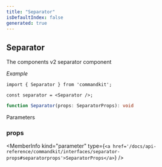 ```yaml
---
title: "Separator"
isDefaultIndex: false
generated: true
---
```



<!-- This file was generated from the CommandKit source. Do not modify. Instead, re-run the "docgen" script -->


## Separator

<GenerationInfo sourceFile="packages/commandkit/src/components/v2/separator.ts" sourceLine="18" packageName="commandkit" />

The components v2 separator component



*Example*

```tsx
import { Separator } from 'commandkit';

const separator = <Separator />;
```

```ts title="Signature"
function Separator(props: SeparatorProps): void
```
Parameters

### props

<MemberInfo kind="parameter" type={`<a href='/docs/api-reference/commandkit/interfaces/separator-props#separatorprops'>SeparatorProps</a>`} />

